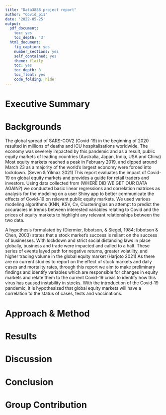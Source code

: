 ```yaml
---
title: "Data3888 project report"
author: "Covid_p11"
date: '2022-05-25'
output:
  pdf_document:
    toc: yes
    toc_depth: '3'
  html_document:
    fig_caption: yes
    number_sections: yes
    self_contained: yes
    theme: flatly
    toc: yes
    toc_depth: 3
    toc_float: yes
    code_folding: hide
---
```


# Executive Summary



# Backgrounds

The global spread of SARS-COV2 (Covid-19) in the beginning of 2020 resulted in millions of deaths and ICU hospitalisations worldwide. The economy was severely impacted by this pandemic and as a result, public equity markets of leading countries (Australia, Japan, India, USA and China) Most equity markets reached a peak in February 2019, and dipped around March 23 as a majority of the world’s largest economy were forced into lockdown. (Seven & Yilmaz 2021) This report evaluates the impact of Covid-19 on global equity markets and provides a guide for retail traders and investors. Using data collected from (WHERE DID WE GET OUR DATA AGAIN?) we conducted basic linear regressions and correlation matrices as analysis for the modeling on a user Shiny app to better communicate the effects of Covid-19 on relevant public equity markets. We used various modeling algorithms (KNN, KSV, Cv, Clustering)as an attempt to predict the accuracies in trends between interested variables relating to Covid and the prices of equity markets to highlight any relevant relationships between the two data. 

A hypothesis formulated by (Diermier, Ibbotson, & Siegel, 1984; Ibbotson & Chen, 2003) states that a stock market’s success is reliant on the success of businesses. With lockdown and strict social distancing laws in place globally, business and trade were impacted and called to a halt. These series of events layed path for negative returns, greater volatility, and higher trading volume in the global equity market (Harjoto 2021) As there are no current studies to report on the effect of stock markets and daily cases and mortality rates, through this report we aim to make preliminary findings and identify variables which are responsible for changes in equity markets and relate them to the current Covid-19 crisis to identify how this virus has caused instability in stocks. With the introduction of the Covid-19 pandemic, it is hypothesized that global equity markets will have a correlation to the status of cases, tests and vaccinations.


# Approach & Method



# Results




# Discussion



# Conclusion



# Group Contribution
